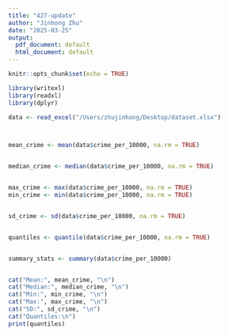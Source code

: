 ```yaml
---
title: "427-update"
author: "Jinhong Zhu"
date: "2025-03-25"
output:
  pdf_document: default
  html_document: default
---
```


```r
knitr::opts_chunk$set(echo = TRUE)
```

```r
library(writexl)
library(readxl)  
library(dplyr)    

data <- read_excel("/Users/zhujinhong/Desktop/dataset.xlsx") 



mean_crime <- mean(data$crime_per_10000, na.rm = TRUE)


median_crime <- median(data$crime_per_10000, na.rm = TRUE)


max_crime <- max(data$crime_per_10000, na.rm = TRUE)
min_crime <- min(data$crime_per_10000, na.rm = TRUE)


sd_crime <- sd(data$crime_per_10000, na.rm = TRUE)


quantiles <- quantile(data$crime_per_10000, na.rm = TRUE)


summary_stats <- summary(data$crime_per_10000)


cat("Mean:", mean_crime, "\n")
cat("Median:", median_crime, "\n")
cat("Min:", min_crime, "\n")
cat("Max:", max_crime, "\n")
cat("SD:", sd_crime, "\n")
cat("Quantiles:\n")
print(quantiles)






```

